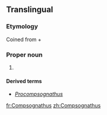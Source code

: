 ==Translingual==
{{wikipedia}}
{{wikispecies|Compsognathidae}}

===Etymology===
Coined from {{etyl|grc|mul}} {{m|grc|κομψός||elegant, refined, or dainty}} + {{m|grc|γνάθος||jaw}}

===Proper noun===
{{taxoninfl|i=1|g=f}}

# {{taxon|genus|family|Compsognathidae|small, [[bipedal]], [[carnivorous]] [[theropod]] [[dinosaur]]s, about the size of a [[turkey]], which lived around 150 million years ago}}

====Derived terms====
* ''[[Procompsognathus]]''

[[fr:Compsognathus]]
[[zh:Compsognathus]]